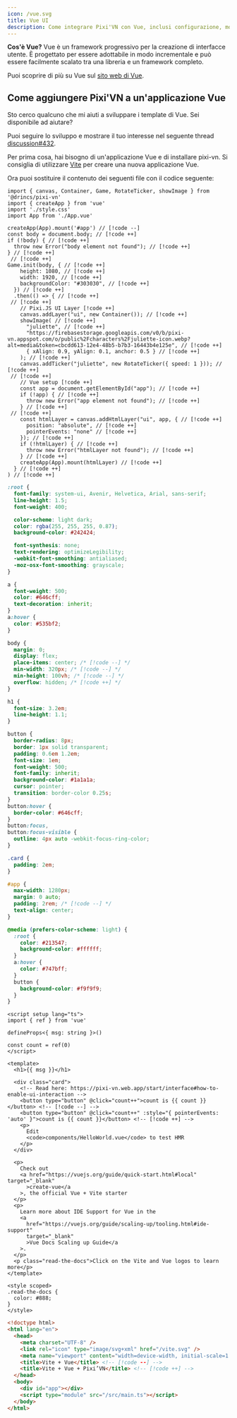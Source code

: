 ```yaml
---
icon: /vue.svg
title: Vue UI
description: Come integrare Pixi'VN con Vue, inclusi configurazione, modelli ed esempi di interfaccia utente.
---
```


**Cos'è Vue?** Vue è un framework progressivo per la creazione di interfacce utente. È progettato per essere adottabile in modo incrementale e può essere facilmente scalato tra una libreria e un framework completo.

Puoi scoprire di più su Vue sul [sito web di Vue](https://vuejs.org/).

## Come aggiungere Pixi'VN a un'applicazione Vue

<Callout title="Vue template" type="info">

Sto cerco qualcuno che mi aiuti a sviluppare i template di Vue. Sei disponibile ad aiutare?

Puoi seguire lo sviluppo e mostrare il tuo interesse nel seguente thread [discussion#432](https://github.com/DRincs-Productions/pixi-vn/discussions/432).

</Callout>

Per prima cosa, hai bisogno di un'applicazione Vue e di <DynamicLink href="/start/getting-started#installation">installare pixi-vn</DynamicLink>. Si consiglia di utilizzare [Vite](https://vite.dev/guide/#scaffolding-your-first-vite-project) per creare una nuova applicazione Vue.

Ora puoi sostituire il contenuto dei seguenti file con il codice seguente:

```tsx tab="src/main.ts"
import { canvas, Container, Game, RotateTicker, showImage } from '@drincs/pixi-vn'
import { createApp } from 'vue'
import './style.css'
import App from './App.vue'

createApp(App).mount('#app') // [!code --]
const body = document.body; // [!code ++]
if (!body) { // [!code ++]
  throw new Error("body element not found"); // [!code ++]
} // [!code ++]
 // [!code ++]
Game.init(body, { // [!code ++]
    height: 1080, // [!code ++]
    width: 1920, // [!code ++]
    backgroundColor: "#303030", // [!code ++]
  }) // [!code ++]
  .then(() => { // [!code ++]
 // [!code ++]
    // Pixi.JS UI Layer [!code ++]
    canvas.addLayer("ui", new Container()); // [!code ++]
    showImage( // [!code ++]
      "juliette", // [!code ++]
      "https://firebasestorage.googleapis.com/v0/b/pixi-vn.appspot.com/o/public%2Fcharacters%2Fjuliette-icon.webp?alt=media&token=cbcdd613-12e4-48b5-b7b3-16443b4e125e", // [!code ++]
      { xAlign: 0.9, yAlign: 0.1, anchor: 0.5 } // [!code ++]
    ); // [!code ++]
    canvas.addTicker("juliette", new RotateTicker({ speed: 1 })); // [!code ++]
 // [!code ++]
    // Vue setup [!code ++]
    const app = document.getElementById("app"); // [!code ++]
    if (!app) { // [!code ++]
      throw new Error("app element not found"); // [!code ++]
    } // [!code ++]
 // [!code ++]
    const htmlLayer = canvas.addHtmlLayer("ui", app, { // [!code ++]
      position: "absolute", // [!code ++]
      pointerEvents: "none" // [!code ++]
    }); // [!code ++]
    if (!htmlLayer) { // [!code ++]
      throw new Error("htmlLayer not found"); // [!code ++]
    } // [!code ++]
    createApp(App).mount(htmlLayer) // [!code ++]
  } // [!code ++]
) // [!code ++]
```

```css tab="src/style.css"
:root {
  font-family: system-ui, Avenir, Helvetica, Arial, sans-serif;
  line-height: 1.5;
  font-weight: 400;

  color-scheme: light dark;
  color: rgba(255, 255, 255, 0.87);
  background-color: #242424;

  font-synthesis: none;
  text-rendering: optimizeLegibility;
  -webkit-font-smoothing: antialiased;
  -moz-osx-font-smoothing: grayscale;
}

a {
  font-weight: 500;
  color: #646cff;
  text-decoration: inherit;
}
a:hover {
  color: #535bf2;
}

body {
  margin: 0;
  display: flex;
  place-items: center; /* [!code --] */
  min-width: 320px; /* [!code --] */
  min-height: 100vh; /* [!code --] */
  overflow: hidden; /* [!code ++] */
}

h1 {
  font-size: 3.2em;
  line-height: 1.1;
}

button {
  border-radius: 8px;
  border: 1px solid transparent;
  padding: 0.6em 1.2em;
  font-size: 1em;
  font-weight: 500;
  font-family: inherit;
  background-color: #1a1a1a;
  cursor: pointer;
  transition: border-color 0.25s;
}
button:hover {
  border-color: #646cff;
}
button:focus,
button:focus-visible {
  outline: 4px auto -webkit-focus-ring-color;
}

.card {
  padding: 2em;
}

#app {
  max-width: 1280px;
  margin: 0 auto;
  padding: 2rem; /* [!code --] */
  text-align: center;
}

@media (prefers-color-scheme: light) {
  :root {
    color: #213547;
    background-color: #ffffff;
  }
  a:hover {
    color: #747bff;
  }
  button {
    background-color: #f9f9f9;
  }
}
```

```vue tab="src/components/HelloWorld.vue"
<script setup lang="ts">
import { ref } from 'vue'

defineProps<{ msg: string }>()

const count = ref(0)
</script>

<template>
  <h1>{{ msg }}</h1>

  <div class="card">
    <!-- Read here: https://pixi-vn.web.app/start/interface#how-to-enable-ui-interaction -->
    <button type="button" @click="count++">count is {{ count }}</button> <!-- [!code --] -->
    <button type="button" @click="count++" :style="{ pointerEvents: 'auto' }">count is {{ count }}</button> <!-- [!code ++] -->
    <p>
      Edit
      <code>components/HelloWorld.vue</code> to test HMR
    </p>
  </div>

  <p>
    Check out
    <a href="https://vuejs.org/guide/quick-start.html#local" target="_blank"
      >create-vue</a
    >, the official Vue + Vite starter
  </p>
  <p>
    Learn more about IDE Support for Vue in the
    <a
      href="https://vuejs.org/guide/scaling-up/tooling.html#ide-support"
      target="_blank"
      >Vue Docs Scaling up Guide</a
    >.
  </p>
  <p class="read-the-docs">Click on the Vite and Vue logos to learn more</p>
</template>

<style scoped>
.read-the-docs {
  color: #888;
}
</style>
```

```html tab="index.html"
<!doctype html>
<html lang="en">
  <head>
    <meta charset="UTF-8" />
    <link rel="icon" type="image/svg+xml" href="/vite.svg" />
    <meta name="viewport" content="width=device-width, initial-scale=1.0" />
    <title>Vite + Vue</title> <!-- [!code --] -->
    <title>Vite + Vue + Pixi’VN</title> <!-- [!code ++] -->
  </head>
  <body>
    <div id="app"></div>
    <script type="module" src="/src/main.ts"></script>
  </body>
</html>
```
